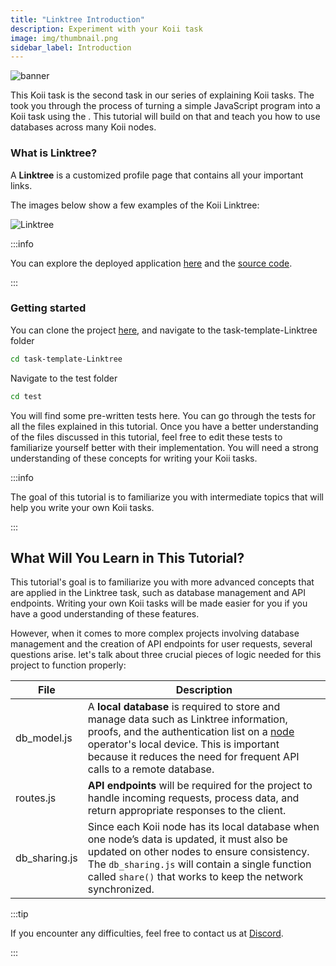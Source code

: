 ```yaml
---
title: "Linktree Introduction"
description: Experiment with your Koii task
image: img/thumbnail.png
sidebar_label: Introduction
---
```




<Description text="After mastering the development and deployment of the basic task, we will take a deeper dive into web3 concepts. This will be achieved by implementing these concepts through a practical example of Linktree. Get ready for an enriching learning experience!" />

![banner](./Example%20Task_%20Linktree.svg)

This Koii task is the second task in our series of explaining Koii tasks. The <Tooltip text="Hello World Task"/> took you through the process of turning a simple JavaScript program into a Koii task using the <Tooltip text="K2 Task Template"/>. This tutorial will build on that and teach you how to use databases across many Koii nodes.

### What is Linktree?

A **Linktree** is a customized profile page that contains all your important links.

The images below show a few examples of the Koii Linktree:

![Linktree](./linktree.png)

:::info

You can explore the deployed application [here](https://Linktree.koii.network) and the [source code](https://github.com/koii-network/Linktree-app).

:::

### Getting started

You can clone the project [here](https://github.com/koii-network/Linktree-app), and navigate to the task-template-Linktree folder

```bash
cd task-template-Linktree
```

Navigate to the test folder

```bash
cd test
```

You will find some pre-written tests here. You can go through the tests for all the files explained in this tutorial. Once you have a better understanding of the files discussed in this tutorial, feel free to edit these tests to familiarize yourself better with their implementation. You will need a strong understanding of these concepts for writing your Koii tasks.

:::info

The goal of this tutorial is to familiarize you with intermediate topics that will help you write your own Koii tasks.

:::

## What Will You Learn in This Tutorial?

This tutorial's goal is to familiarize you with more advanced concepts that are applied in the Linktree task, such as database management and API endpoints. Writing your own Koii tasks will be made easier for you if you have a good understanding of these features.

However, when it comes to more complex projects involving database management and the creation of API endpoints for user requests, several questions arise. let's talk about three crucial pieces of logic needed for this project to function properly:

| File          | Description                                                                                                                                                                                                                                                                                      |
| ------------- | ------------------------------------------------------------------------------------------------------------------------------------------------------------------------------------------------------------------------------------------------------------------------------------------------ |
| db_model.js   | A **local database** is required to store and manage data such as Linktree information, proofs, and the authentication list on a [node](/run-a-node/introduction/task-nodes) operator's local device. This is important because it reduces the need for frequent API calls to a remote database. |
| routes.js     | **API endpoints** will be required for the project to handle incoming requests, process data, and return appropriate responses to the client.                                                                                                                                                    |
| db_sharing.js | Since each Koii node has its local database when one node’s data is updated, it must also be updated on other nodes to ensure consistency. The `db_sharing.js` will contain a single function called `share()` that works to keep the network synchronized.                                     |

:::tip

If you encounter any difficulties, feel free to contact us at [Discord](https://discord.com/invite/koii-network).

:::
